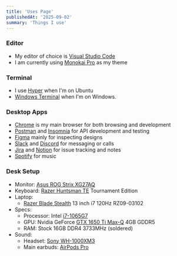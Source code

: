 ```yaml
---
title: 'Uses Page'
publishedAt: '2025-09-02'
summary: 'Things I use'
---
```


### Editor

- My editor of choice is [Visual Studio Code](https://code.visualstudio.com/)
- I am currently using [Monokai Pro](https://marketplace.visualstudio.com/items?itemName=monokai.theme-monokai-pro-vscode) as my theme

### Terminal

- I use [Hyper](https://hyper.is/) when I'm on Ubuntu
- [Windows Terminal](https://www.microsoft.com/en-us/p/windows-terminal/9n0dx20hk701) when I'm on Windows.

### Desktop Apps

- [Chrome](https://www.google.com/chrome/) is my main browser for both browsing and development
- [Postman](https://www.postman.com/) and [Insomnia](https://insomnia.rest/) for API development
  and testing
- [Figma](https://www.figma.com/) mainly for inspecting designs
- [Slack](https://slack.com/) and [Discord](https://discord.com/) for messaging or calls
- [Jira](https://www.atlassian.com/software/jira) and [Notion](https://www.notion.so/) for issue
  tracking and notes
- [Spotify](https://www.spotify.com/it/) for music

### Desk Setup

- Monitor: [Asus ROG Strix XG27AQ](https://rog.asus.com/it/monitors/27-to-31-5-inches/rog-strix-xg27aq-model/)
- Keyboard: [Razer Huntsman TE](https://www.razer.com/it-it/gaming-keyboards/razer-huntsman-tournament-edition) Tournament Edition
- Laptop:
  - [Razer Blade Stealth](https://www.razer.com/gaming-laptops/razer-blade-stealth) 13 inch i7 120Hz RZ09-03102
- Specs:
  - Processor: Intel [i7-1065G7](https://www.intel.com/content/www/us/en/products/sku/196597/intel-core-i71065g7-processor-8m-cache-up-to-3-90-ghz/specifications.html)
  - GPU: Nvidia GeForce [GTX 1650 Ti Max-Q](https://www.notebookcheck.net/NVIDIA-GeForce-GTX-1650-Ti-Max-Q-GPU-Benchmarks-and-Specs.459210.0.html)
    4GB GDDR5
  - RAM: Stock 16GB DDR4 3733MHz (soldered)
- Sound:
  - Headset: [Sony
    WH-1000XM3](https://www.sony.it/electronics/cuffie-archetto/wh-1000xm3)
  - Main earbuds: [AirPods Pro](https://www.apple.com/it/airpods-pro/)
